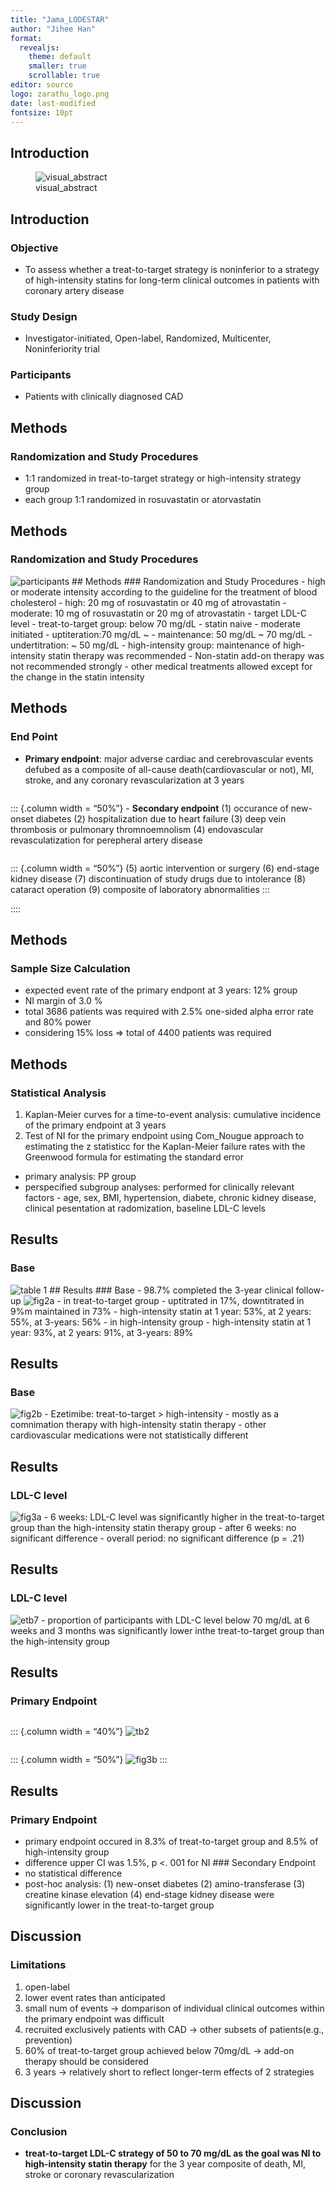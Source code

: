 ```yaml
---
title: "Jama_LODESTAR"
author: "Jihee Han"
format:
  revealjs:
    theme: default
    smaller: true
    scrollable: true
editor: source
logo: zarathu_logo.png
date: last-modified
fontsize: 10pt
---
```


## Introduction
![visual_abstract](jama_lodestar_figs/jama_lodestar_summary.png)

## Introduction
### Objective
- To assess whether a treat-to-target strategy is noninferior to a strategy of high-intensity statins for long-term clinical outcomes in patients with coronary artery disease

### Study Design
- Investigator-initiated, Open-label, Randomized, Multicenter, Noninferiority trial

### Participants
- Patients with clinically diagnosed CAD

## Methods
### Randomization and Study Procedures
- 1:1 randomized in treat-to-target strategy or high-intensity strategy group
- each group 1:1 randomized in rosuvastatin or atorvastatin

## Methods
### Randomization and Study Procedures
![participants](jama_lodestar_figs/jama_lodestar_fig1.png)
## Methods
### Randomization and Study Procedures
- high or moderate intensity according to the guideline for the treatment of blood cholesterol
  - high: 20 mg of rosuvastatin or 40 mg of atrovastatin
  - moderate: 10 mg of rosuvastatin or 20 mg of atrovastatin
- target LDL-C level
  - treat-to-target group: below 70 mg/dL
    - statin naive - moderate initiated
    - uptiteration:70 mg/dL ~
    - maintenance: 50 mg/dL ~ 70 mg/dL
    - undertitration: ~ 50 mg/dL
  - high-intensity group: maintenance of high-intensity statin therapy was recommended
- Non-statin add-on therapy was not recommended strongly
- other medical treatments allowed except for the change in the statin intensity

## Methods
### End Point
- **Primary endpoint**: major adverse cardiac and cerebrovascular events defubed as a composite of all-cause death(cardiovascular or not), MI, stroke, and any coronary revascularization at 3 years

:::: {.columns}

::: {.column width = "50%"}
- **Secondary endpoint**
  (1) occurance of new-onset diabetes
  (2) hospitalization due to heart failure
  (3) deep vein thrombosis or pulmonary thromnoemnolism
  (4) endovascular revasculatization for perepheral artery disease
:::

::: {.column width = "50%"}
  (5) aortic intervention or surgery
  (6) end-stage kidney disease
  (7) discontinuation of study drugs due to intolerance
  (8) cataract operation
  (9) composite of laboratory abnormalities
:::

::::

## Methods
### Sample Size Calculation
- expected event rate of the primary endpont at 3 years: 12% group
- NI margin of 3.0 %
- total 3686 patients was required with 2.5% one-sided alpha error rate and 80% power
- considering 15% loss => total of 4400 patients was required

## Methods
### Statistical Analysis
1. Kaplan-Meier curves for a time-to-event analysis: cumulative incidence of the primary endpoint at 3 years
2. Test of NI for the primary endpoint using Com_Nougue approach to estimating the z statisticc for the Kaplan-Meier failure rates with the Greenwood formula for estimating the standard error
- primary analysis: PP group
- perspecified subgroup analyses: performed for clinically relevant factors - age, sex, BMI, hypertension, diabete, chronic kidney disease, clinical pesentation at radomization, baseline LDL-C levels


## Results
### Base
![table 1](jama_lodestar_figs/jama_lodestar_tb1.png)
## Results
### Base
- 98.7% completed the 3-year clinical follow-up
![fig2a](jama_lodestar_figs/jama_lodestar_fig2a.png)
- in treat-to-target group
  - uptitrated in 17%, downtitrated in 9%m maintained in 73%
  - high-intensity statin at 1 year: 53%, at 2 years: 55%, at 3-years: 56%
- in high-intensity group
  - high-intensity statin at 1 year: 93%, at 2 years: 91%, at 3-years: 89%

## Results
### Base
![fig2b](jama_lodestar_figs/jama_lodestar_fig2b.png)
- Ezetimibe: treat-to-target > high-intensity
  - mostly as a comnimation therapy with high-intensity statin therapy
- other cardiovascular medications were not statistically different


## Results
### LDL-C level
![fig3a](jama_lodestar_figs/jama_lodestar_fig3a.png)
- 6 weeks: LDL-C level was significantly higher in the treat-to-target group than the high-intensity statin therapy group
- after 6 weeks: no significant difference
- overall period: no significant difference (p = .21)

## Results
### LDL-C level
![etb7](jama_lodestar_figs/jama_lodestar_etb7.png)
- proportion of participants with LDL-C level below 70 mg/dL at 6 weeks and 3 months was significantly lower inthe treat-to-target group than the high-intensity group

## Results
### Primary Endpoint

:::: {.columns}

::: {.column width = "40%"}
![tb2](jama_lodestar_figs/jama_lodestar_tb2.png)
:::

::: {.column width = "50%"}
![fig3b](jama_lodestar_figs/jama_lodestar_fig3b.png)
:::

## Results
### Primary Endpoint
- primary endpoint occured in 8.3% of treat-to-target group and 8.5% of high-intensity group
- difference upper CI was 1.5%, p <. 001 for NI
### Secondary Endpoint
- no statistical difference
- post-hoc analysis: (1) new-onset diabetes (2) amino-transferase (3) creatine kinase elevation (4) end-stage kidney disease were significantly lower in the treat-to-target group

## Discussion
### Limitations
1. open-label
2. lower event rates than anticipated
3. small num of events -> domparison of individual clinical outcomes within the primary endpoint was difficult
4. recruited exclusively patients with CAD -> other subsets of patients(e.g., prevention)
5. 60% of treat-to-target group achieved below 70mg/dL -> add-on therapy should be considered
6. 3 years -> relatively short to reflect longer-term effects of 2 strategies

## Discussion
### Conclusion
- **treat-to-target LDL-C strategy of 50 to 70 mg/dL as the goal was NI to high-intensity statin therapy** for the 3 year composite of death, MI, stroke or coronary revascularization

